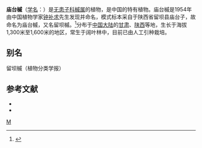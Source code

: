 {{Speciesbox
| status = VU
| status_system = iucn3.1
| genus = Acer
| species = miaotaiense
| authority = [[钟补求|P. C. Tsoong]]
|synonyms = 
* 羊角槭 ''Acer yangjuechii'' W.P.Fang & P.L.Chiu
}}

'''庙台槭'''（[[学名|学名]]：{{lang|la|''Acer miaotaiense''}}）是[[无患子科|无患子科]][[槭属|槭属]]的植物，是中国的特有植物。庙台槭是1954年由中国植物学家[[钟补求|钟补求]]先生发现并命名，模式标本采自于陕西省留坝县庙台子，故命名为庙台槭，又名留坝槭。<ref>{{cite web |title=庙台槭野生种群现身河南栾川 为国家重点保护植物 |url=https://www.zhiwutong.com/news/2012-09/40411.htm |website=植物通 |accessdate=2020-08-28 |archive-date=2013-09-11 |archive-url=https://web.archive.org/web/20130911204108/http://www.zhiwutong.com/news/2012-09/40411.htm |dead-url=no }}</ref>分布于[[中国大陆|中国大陆]]的[[甘肃|甘肃]]、[[陕西|陕西]]等地，生长于海拔1,300米至1,600米的地区，常生于阔叶林中，目前已由人工引种栽培。

== 别名 ==
留坝槭（植物分类学报）

== 参考文献 ==
<div class="references-small">
* {{cite web| url =http://www.bioinfo.cn/db05/KmzwSpecies.php?action=view&id=527| title =庙台槭| work =《中国高等植物数据库全库》| publisher =中国科学院微生物研究所| author =昆明植物研究所| accessdate =2009-02-21| deadurl =yes| archiveurl =https://web.archive.org/web/20160305070903/http://www.bioinfo.cn/db05/KmzwSpecies.php?action=view&id=527| archivedate =2016-03-05}}
* {{IUCN2008|assessors=China Plant Specialist Group|year=2004|id=46387|title=Acer miaotaiense|downloaded=2009-02-21}}
</div>
{{Taxonbar|from=Q4673165}}

[[Category:枫属|M]]


{{植物小作品}}